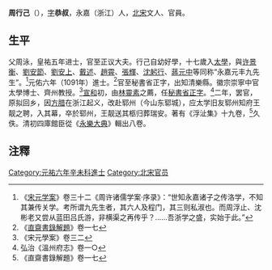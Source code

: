 '''周行己'''（{{bd|？||？||catIdx=Z周}}），[[表字|字]]'''恭叔'''，永嘉（浙江）人，[[北宋|北宋]]文人、官員。
==生平==
父周泳，皇祐五年进士，官至正议大夫。行己自幼好學，十七歲入[[太學|太學]]，與[[许景衡|许景衡]]、[[劉安節|劉安節]]、[[劉安上|劉安上]]、[[戴述|戴述]]、[[趙霄|趙霄]]、[[張輝|張輝]]、[[沈躬行|沈躬行]]、[[蔣元中|蔣元中]]等同称“永嘉元丰九先生”。<ref>《[[宋元学案|宋元学案]]》卷三十二《周许诸儒学案·序录》：“世知永嘉诸子之传洛学，不知其兼传关学。考所谓九先生者，其六人及程门，其三则私淑也。而周浮止、沈彬老又尝从蓝田吕氏游，非横渠之再传乎？……吾浙学之盛，实始于此。”</ref>元佑六年（1091年）進士。<ref>《[[直齋書錄解題|直齋書錄解題]]》卷一七</ref>官至秘書省正字，出知清樂縣。徽宗崇寧中官太學博士、齊州教授。<ref>《宋元學案》卷三二</ref>[[宣和_(北宋)|宣和]]初，由[[林靈素|林靈素]]之薦，任[[秘書省|秘書省]][[正字|正字]]。<ref>弘治《溫州府志》卷一○</ref>二年，罢官，原拟回乡，因[[方腊|方腊]]在浙江起义，改赴郓州（今山东郓城），应太学旧友郓州知府王靓之聘，入其幕，卒於郓州，王靓送其柩归葬瑞安。著有《浮沚集》十九卷，<ref>《直齋書錄解題》卷一七</ref>久佚。清初四庫館臣從《[[永樂大典|永樂大典]]》輯出八卷。

==注釋==
{{reflist}}

{{並稱|永嘉九先生|'''周行己''' - [[許景衡|許景衡]] - [[劉安節|劉安節]] - [[劉安上|劉安上]] - [[戴述|戴述]] - [[趙霄|趙霄]] - [[張輝_(宋朝)|張輝]] - [[沈躬行|沈躬行]] - [[蔣元中|蔣元中]]}}
[[Category:元祐六年辛未科進士|Category:元祐六年辛未科進士]]
[[Category:北宋官员|Category:北宋官员]]